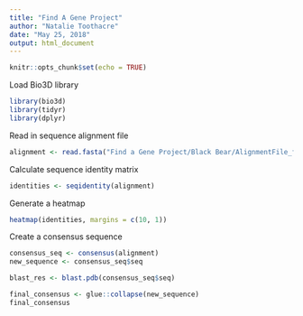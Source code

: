 ```yaml
---
title: "Find A Gene Project"
author: "Natalie Toothacre"
date: "May 25, 2018"
output: html_document
---
```


```r
knitr::opts_chunk$set(echo = TRUE)
```

Load Bio3D library

```r
library(bio3d)
library(tidyr)
library(dplyr)
```

Read in sequence alignment file

```r
alignment <- read.fasta("Find a Gene Project/Black Bear/AlignmentFile_fasta")
```

Calculate sequence identity matrix

```r
identities <- seqidentity(alignment)
```

Generate a heatmap

```r
heatmap(identities, margins = c(10, 1))
```

Create a consensus sequence

```r
consensus_seq <- consensus(alignment)
new_sequence <- consensus_seq$seq
```

```r
blast_res <- blast.pdb(consensus_seq$seq)

```

```r
final_consensus <- glue::collapse(new_sequence)
final_consensus
```





















